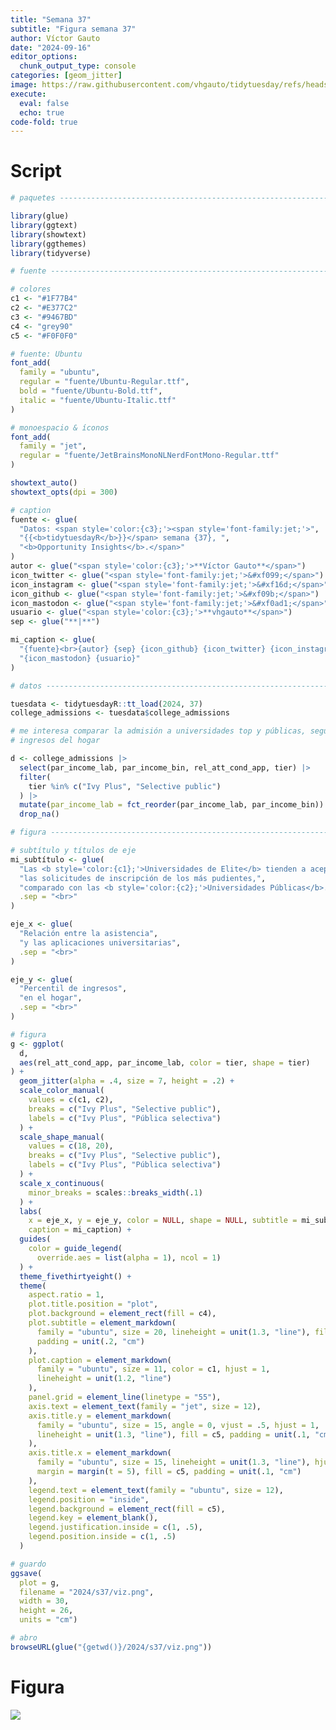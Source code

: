```yaml
---
title: "Semana 37"
subtitle: "Figura semana 37"
author: Víctor Gauto
date: "2024-09-16"
editor_options:
  chunk_output_type: console
categories: [geom_jitter]
image: https://raw.githubusercontent.com/vhgauto/tidytuesday/refs/heads/main/2024/s37/viz.png
execute:
  eval: false
  echo: true
code-fold: true
---
```



# Script

```r

# paquetes ----------------------------------------------------------------

library(glue)
library(ggtext)
library(showtext)
library(ggthemes)
library(tidyverse)

# fuente ------------------------------------------------------------------

# colores
c1 <- "#1F77B4"
c2 <- "#E377C2"
c3 <- "#9467BD"
c4 <- "grey90"
c5 <- "#F0F0F0"

# fuente: Ubuntu
font_add(
  family = "ubuntu", 
  regular = "fuente/Ubuntu-Regular.ttf",
  bold = "fuente/Ubuntu-Bold.ttf",
  italic = "fuente/Ubuntu-Italic.ttf"
)

# monoespacio & íconos
font_add(
  family = "jet", 
  regular = "fuente/JetBrainsMonoNLNerdFontMono-Regular.ttf"
)

showtext_auto()
showtext_opts(dpi = 300)

# caption
fuente <- glue(
  "Datos: <span style='color:{c3};'><span style='font-family:jet;'>",
  "{{<b>tidytuesdayR</b>}}</span> semana {37}, ",
  "<b>Opportunity Insights</b>.</span>"
)
autor <- glue("<span style='color:{c3};'>**Víctor Gauto**</span>")
icon_twitter <- glue("<span style='font-family:jet;'>&#xf099;</span>")
icon_instagram <- glue("<span style='font-family:jet;'>&#xf16d;</span>")
icon_github <- glue("<span style='font-family:jet;'>&#xf09b;</span>")
icon_mastodon <- glue("<span style='font-family:jet;'>&#xf0ad1;</span>")
usuario <- glue("<span style='color:{c3};'>**vhgauto**</span>")
sep <- glue("**|**")

mi_caption <- glue( 
  "{fuente}<br>{autor} {sep} {icon_github} {icon_twitter} {icon_instagram} ",
  "{icon_mastodon} {usuario}"
)

# datos -------------------------------------------------------------------

tuesdata <- tidytuesdayR::tt_load(2024, 37)
college_admissions <- tuesdata$college_admissions

# me interesa comparar la admisión a universidades top y públicas, según los
# ingresos del hogar

d <- college_admissions |> 
  select(par_income_lab, par_income_bin, rel_att_cond_app, tier) |> 
  filter(
    tier %in% c("Ivy Plus", "Selective public")
  ) |> 
  mutate(par_income_lab = fct_reorder(par_income_lab, par_income_bin)) |> 
  drop_na()

# figura ------------------------------------------------------------------

# subtítulo y títulos de eje
mi_subtítulo <- glue(
  "Las <b style='color:{c1};'>Universidades de Elite</b> tienden a aceptar",
  "las solicitudes de inscripción de los más pudientes,",
  "comparado con las <b style='color:{c2};'>Universidades Públicas</b>.",
  .sep = "<br>"
)

eje_x <- glue(
  "Relación entre la asistencia",
  "y las aplicaciones universitarias",
  .sep = "<br>"
)

eje_y <- glue(
  "Percentil de ingresos",
  "en el hogar",
  .sep = "<br>"
)

# figura
g <- ggplot(
  d,
  aes(rel_att_cond_app, par_income_lab, color = tier, shape = tier)
) +
  geom_jitter(alpha = .4, size = 7, height = .2) +
  scale_color_manual(
    values = c(c1, c2),
    breaks = c("Ivy Plus", "Selective public"),
    labels = c("Ivy Plus", "Pública selectiva")
  ) +
  scale_shape_manual(
    values = c(18, 20),
    breaks = c("Ivy Plus", "Selective public"),
    labels = c("Ivy Plus", "Pública selectiva")
  ) +
  scale_x_continuous(
    minor_breaks = scales::breaks_width(.1)
  ) +
  labs(
    x = eje_x, y = eje_y, color = NULL, shape = NULL, subtitle = mi_subtítulo,
    caption = mi_caption) +
  guides(
    color = guide_legend(
      override.aes = list(alpha = 1), ncol = 1)
  ) +
  theme_fivethirtyeight() +
  theme(
    aspect.ratio = 1,
    plot.title.position = "plot",
    plot.background = element_rect(fill = c4),
    plot.subtitle = element_markdown(
      family = "ubuntu", size = 20, lineheight = unit(1.3, "line"), fill = c5,
      padding = unit(.2, "cm")
    ),
    plot.caption = element_markdown(
      family = "ubuntu", size = 11, color = c1, hjust = 1,
      lineheight = unit(1.2, "line")
    ),
    panel.grid = element_line(linetype = "55"),
    axis.text = element_text(family = "jet", size = 12),
    axis.title.y = element_markdown(
      family = "ubuntu", size = 15, angle = 0, vjust = .5, hjust = 1,
      lineheight = unit(1.3, "line"), fill = c5, padding = unit(.1, "cm")
    ),
    axis.title.x = element_markdown(
      family = "ubuntu", size = 15, lineheight = unit(1.3, "line"), hjust = 0,
      margin = margin(t = 5), fill = c5, padding = unit(.1, "cm")
    ),
    legend.text = element_text(family = "ubuntu", size = 12),
    legend.position = "inside",
    legend.background = element_rect(fill = c5),
    legend.key = element_blank(),
    legend.justification.inside = c(1, .5),
    legend.position.inside = c(1, .5)
  )

# guardo
ggsave(
  plot = g,
  filename = "2024/s37/viz.png",
  width = 30,
  height = 26,
  units = "cm")

# abro
browseURL(glue("{getwd()}/2024/s37/viz.png"))
```

# Figura

![](https://raw.githubusercontent.com/vhgauto/tidytuesday/refs/heads/main/2024/s37/viz.png)


